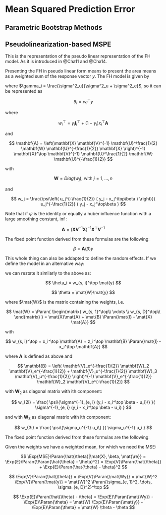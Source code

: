 # Mean Squared Prediction Error

## Parametric Bootstrap Methods

## Pseudolinearization-based MSPE

This is the representation of the pseudo linear representation of the FH model.
As it is introduced in @Cha11 and @Cha14.

Presenting the FH in pseudo linear form means to present the area means as a
weighted sum of the response vector $y$. The FH model is given by

\begin{align}
\theta_i = \gamma_i y_i + (1 - \gamma_i) x_i^\top \beta
\end{align}

where $\gamma_i = \frac{\sigma^2_u}{\sigma^2_u + \sigma^2_e}$, so it can be
represented as

$$
  \theta_i = w_i^\top y
$$

  where

$$
  w_i^\top = \gamma_i \mathbf{I}^\top_i + (1 - \gamma_i) x_i^\top \mathbf{A}
$$

  and

$$
  \mathbf{A} = \left(\mathbf{X} \mathbf{V}^{-1} \mathbf{U}^\frac{1}{2} \mathbf{W} \mathbf{U}^{-\frac{1}{2}} \mathbf{X} \right)^{-1} \mathbf{X}^\top \mathbf{V}^{-1} \mathbf{U}^\frac{1}{2} \mathbf{W} \mathbf{U}^{-\frac{1}{2}}
$$

  with

$$
  \mathbf{W} = Diag(w_j)\text{, with } j = 1, \dots, n
$$

  and

$$
  w_j = \frac{\psi\left( u_j^{-\frac{1}{2}} ( y_j - x_j^\top\beta ) \right)}{ u_j^{-\frac{1}{2}} ( y_j - x_j^\top\beta }
$$

  Note that if $\psi$ is the identity or equally a huber influence function with a
large smoothing constant, \ie $\inf$:

  $$
  \mathbf{A} = \left(\mathbf{X} \mathbf{V}^{-1} \mathbf{X} \right)^{-1} \mathbf{X}^\top \mathbf{V}^{-1}
$$

  The fixed point function derived from these formulas are the following:

  $$
  \beta = \mathbf{A}(\beta) y
$$


  This whole thing can also be addapted to define the random effects. If we define
the model in an alternative way:

  \begin{align}
\theta_i = x_i^\top \beta + u_i
\end{align}

we can restate it similarly to the above as:

  $$
  \theta_i = w_{s, i}^\top \mat{y}
$$

  $$
  \theta = \mat{W}\mat{y}
$$

  where $\mat{W}$ is the matrix containing the weights, i.e.

$$
  \mat{W} = \Paran{
    \begin{matrix}
    w_{s, 1}^\top\\
    \vdots \\
    w_{s, D}^\top\\
    \end{matrix}
  } = \mat{X}\mat{A} + \mat{B} \Paran{\mat{I} - \mat{X} \mat{A}}
$$

  with

$$
  w_{s, i}^\top = x_i^\top \mathbf{A} +
  z_i^\top \mathbf{B} \Paran{\mat{I} - x_i^\top \mathbf{A}}
$$

  where $\mathbf{A}$ is defined as above and

$$
  \mathbf{B} =
  \left(
    \mathbf{V}_e^{-\frac{1}{2}} \mathbf{W}_2 \mathbf{V}_e^{-\frac{1}{2}} +
      \mathbf{V}_u^{-\frac{1}{2}} \mathbf{W}_3 \mathbf{V}_u^{-\frac{1}{2}}
    \right)^{-1}
\mathbf{V}_e^{-\frac{1}{2}} \mathbf{W}_2 \mathbf{V}_e^{-\frac{1}{2}}
$$

  with $\mathbf{W}_2$ as diagonal matrix with ith component:

  $$
  w_{2i} =
  \frac{
    \psi\{\sigma^{-1}_{e, i} (y_i - x_i^\top \beta - u_i)\}
  }{
    \sigma^{-1}_{e, i} (y_i - x_i^\top \beta - u_i)
  }
$$

  and with $\mathbf{W}_3$ as diagonal matrix with ith component:

  $$
  w_{3i} = \frac{
    \psi\{\sigma_u^{-1} u_i\}
  }{
    \sigma_u^{-1} u_i
  }
$$

  The fixed point function derived from these formulas are the following:

  \begin{align*}
u &= \mathbf{B}(u)\left(\mathbf{I} - \mathbf{X}\mathbf{A}\right)y \\
&= \mathbf{B}(u)\left(y - \mathbf{X}\beta\right)
\end{align*}

Given the weights we have a weighted mean, for which we need the MSE:

  $$
  \Exp{MSE}\Paran{\hat{\theta}|\mat{X}, \beta, \mat{\re}}
= \Exp{E}\Paran{\Paran{\hat{\theta} - \theta}^2}
= \Exp{V}\Paran{\hat{\theta}} + \Exp{E}\Paran{\hat{\theta} - \theta}^2
$$

  $$
  \Exp{V}\Paran{\hat{\theta}}
= \Exp{V}\Paran{\mat{Wy}}
= \mat{W}^2 \Exp{V}\Paran{\mat{y}}
= \mat{W}^2 \Paran{\sigma_{e, 1}^2, \dots, \sigma_{e, D}^2}^\top
$$

  $$
  \Exp{E}\Paran{\hat{\theta} - \theta}
= \Exp{E}\Paran{\mat{Wy}} - \Exp{E}\Paran{\theta}
= \mat{W} \Exp{E}\Paran{\mat{y}} - \Exp{E}\Paran{\theta}
= \mat{W} \theta - \theta
$$


